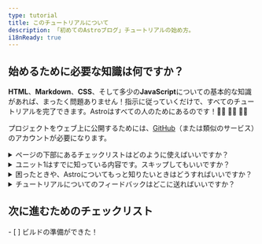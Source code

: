 ```yaml
---
type: tutorial
title: このチュートリアルについて
description: 「初めてのAstroブログ」チュートリアルの始め方。
i18nReady: true
---
```



## 始めるために必要な知識は何ですか？

**HTML**、**Markdown**、**CSS**、そして多少の**JavaScript**についての基本的な知識があれば、まったく問題ありません！指示に従っていくだけで、すべてのチュートリアルを完了できます。Astroはすべての人のためにあるのです！🧑‍🚀 👩‍🚀 👨‍🚀

プロジェクトをウェブ上に公開するためには、[GitHub](https://github.com)（または類似のサービス）のアカウントが必要になります。

<details>
<summary>ページの下部にあるチェックリストはどのように使えばいいですか？</summary>

チェックを入れてください！

各ページの最後には、そこまでにできるようになったタスクのチェックリストがあります。これにチェックを入れると、チュートリアルトラッカー（チュートリアルの進捗）で進捗状況を確認できます。

トラッカーの利用は任意ですが、数回に分けてチュートリアルを進める場合には、自分の進捗状況を思い出すのに役立ちます。また、チェックリストの一部をチェックしないでおくことで、あとで見直したいユニットの目印としても使えます。

（このデータはブラウザのローカルストレージにのみ保存され、他の場所で利用されることはありません。Astroにデータが送信されたり、保存されたりすることはありません。）
</details>

<details>
<summary>ユニット1はすでに知っている内容です。スキップしてもいいですか？</summary>

[ユニット1](/ja/tutorial/1-setup/)の各レッスンでは、チュートリアルを完了するために必要な開発ツールとオンラインアカウントを確認できます。また、新しいAstroプロジェクトの作成、GitHubへの保存、Netlifyへのデプロイの手順を説明しています。

[空の新しいAstroプロジェクトを作成](/ja/install/auto/)し、セットアップすることに慣れている場合は、そのまま[ユニット2](/ja/tutorial/2-pages/)に進み、プロジェクトに新しいページを作成していっても問題ありません。
</details>

<details>
<summary>困ったときや、Astroについてもっと知りたいときはどうすればいいですか？</summary>

[AstroのフレンドリーなDiscordサーバー](https://astro.build/chat)に参加しましょう！

サポートフォーラムチャンネルで質問したり、`#general`や`#off-topic`で誰かに話しかけてみてください。
</details>

<details>
<summary>チュートリアルについてのフィードバックはどこに送ればいいですか？</summary>

このチュートリアルは、AstroのDocsチームのプロジェクトです。Discordの`#docs`チャンネルで私たちを見つけるか、または[GitHubのDocsリポジトリ](https://github.com/withastro/docs/issues)にIssueを投稿してください。
</details>

<Box icon="check-list">

## 次に進むためのチェックリスト

<Checklist>
- [ ] ビルドの準備ができた！
</Checklist>
</Box>
